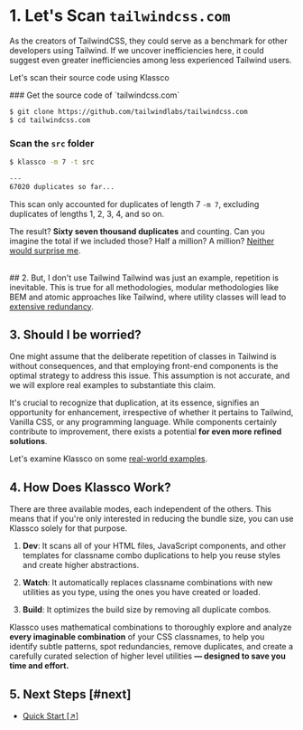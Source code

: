 

# 1. Let's Scan `tailwindcss.com`
As the creators of TailwindCSS, they could serve as a benchmark for other
developers using Tailwind. If we uncover inefficiencies here, it could
suggest even greater inefficiencies among less experienced Tailwind users.

Let's scan their source code using Klassco

<Steps>
### Get the source code of `tailwindcss.com`

```bash
$ git clone https://github.com/tailwindlabs/tailwindcss.com
$ cd tailwindcss.com
```

### Scan the `src` folder

```bash {4}
$ klassco -m 7 -t src

---
67020 duplicates so far...
```
</Steps>

This scan only accounted for duplicates of length 7 `-m 7`, excluding duplicates of lengths 1, 2, 3, 4, and so on.

The result? **Sixty seven thousand duplicates** and counting. Can you imagine
the total if we included those? Half a million? A million? <ins>Neither would
surprise me</ins>.


<br />
## 2. But, I don't use Tailwind
Tailwind was just an example, repetition is inevitable. This is true for all
methodologies, modular methodologies like BEM and atomic approaches like
Tailwind, where utility classes will lead to <ins>extensive redundancy</ins>.


## 3. Should I be worried?
One might assume that the deliberate repetition of classes in Tailwind is
without consequences, and that employing front-end components is the optimal
strategy to address this issue. This assumption is not accurate, and we will
explore real examples to substantiate this claim.

It's crucial to recognize that duplication, at its essence, signifies an opportunity for enhancement, irrespective of whether it pertains to Tailwind, Vanilla CSS, or any programming language. While components certainly contribute to improvement, there exists a potential **for even more refined solutions**.


Let's examine Klassco on some [real-world examples](#next).


## 4. How Does Klassco Work?
There are three available modes, each independent of the others. This means
that if you're only interested in reducing the bundle size, you can use
Klassco solely for that purpose.

1. **Dev**: It scans all of your HTML files, JavaScript components, and other
   templates for classname combo duplications to help you reuse styles and
   create higher abstractions.

2. **Watch**: It automatically replaces classname combinations with new
   utilities as you type, using the ones you have created or loaded.

3. **Build**: It optimizes the build size by removing all duplicate combos.


Klassco uses mathematical combinations to thoroughly explore and analyze
**every imaginable combination** of your CSS classnames, to help you identify
subtle patterns, spot redundancies, remove duplicates, and create a carefully
curated selection of higher level utilities **— designed to save you time and
effort.**


## 5. Next Steps [#next]
- [Quick Start [&#8599;]](../quick-start)

